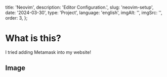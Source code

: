   title: 'Neovim',
  description: 'Editor Configuration.',
  slug: 'neovim-setup',
  date: '2024-03-30',
  type: 'Project',
  language: 'english',
  imgAlt: '',
  imgSrc: '',
  order: 3,
};

# What is this?

I tried adding Metamask into my website!

## Image
